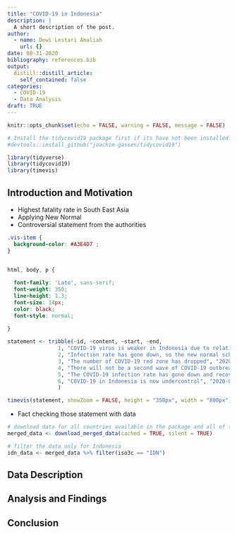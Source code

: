 ```yaml
---
title: "COVID-19 in Indonesia"
description: |
  A short description of the post.
author:
  - name: Dewi Lestari Amaliah
    url: {}
date: 08-31-2020
bibliography: references.bib
output:
  distill::distill_article:
    self_contained: false
categories:
  - COVID-19
  - Data Analysis
draft: TRUE
---
```


```r
knitr::opts_chunk$set(echo = FALSE, warning = FALSE, message = FALSE)

# Install the tidycovid19 package first if its have not been installed.
#devtools::install_github("joachim-gassen/tidycovid19")

library(tidyverse)
library(tidycovid19)
library(timevis)

```





## Introduction and Motivation 


- Highest fatality rate in South East Asia
- Applying New Normal
- Controversial statement from the authorities



```css
.vis-item {
  background-color: #A3E4D7 ;
}


html, body, p {
  
  font-family: 'Lato', sans-serif;
  font-weight: 350;
  line-height: 1.3; 
  font-size: 14px;
  color: black;
  font-style: normal;
  
}
```

```r

statement <- tribble(~id, ~content, ~start, ~end,
                1, "COVID-19 virus is weaker in Indonesia due to relatively high temperature","2020-04-03", NA, 
                2, "Infection rate has gone down, so the new normal scheme could be applied", "2020-06-03", NA, 
                3, "The number of COVID-19 red zone has dropped", "2020-08-18", NA, 
                4, "There will not be a second wave of COVID-19 outbreak in Indonesia", "2020-08-18", NA, 
                5, "The COVID-19 infection rate has gone down and recovery rate has improved greatly to almot 66%", "2020-08-14", NA, 
                6, "COVID-19 in Indonesia is now undercontrol", "2020-08-20", NA, 
                )

timevis(statement, showZoom = FALSE, height = "350px", width = "800px")


```














- Fact checking those statement with data 















```r

# download data for all countries available in the package and all of the compiled data
merged_data <- download_merged_data(cached = TRUE, silent = TRUE)

# filter the data only for Indonesia 
idn_data <- merged_data %>% filter(iso3c == "IDN")
```

## Data Description




## Analysis and Findings

## Conclusion

